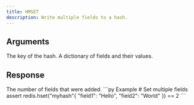 ```yaml
---
title: HMSET
description: Write multiple fields to a hash.
---
```


## Arguments

<ParamField body="key" type="str" required>
  The key of the hash.
</ParamField>

<ParamField body="fields" type="Dict[str, Any]" required>
  A dictionary of fields and their values.
</ParamField>


## Response

<ResponseField type="int" required>
  The number of fields that were added.
</ResponseField>

<RequestExample>
```py Example
# Set multiple fields
assert redis.hset("myhash"{
  "field1": "Hello",
  "field2": "World"
}) == 2
```
</RequestExample>
